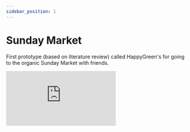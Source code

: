 ```yaml
---
sidebar_position: 1
---
```



# Sunday Market

First prototype (based on literature review) called HappyGreen's for going to the organic Sunday Market with friends.

<Embed src="https://framer.com/embed/HappyGreen-s--b6BsD3AvB9LOehpEFVAu/DGVOYRTex?highlights=0" />
